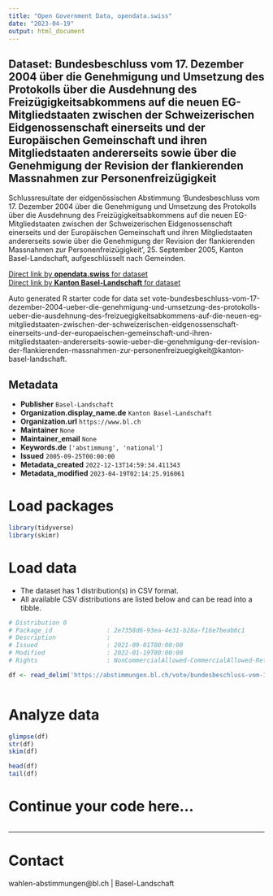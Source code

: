 ```yaml
---
title: "Open Government Data, opendata.swiss"
date: "2023-04-19"
output: html_document
---
```


## Dataset: Bundesbeschluss vom 17. Dezember 2004 über die Genehmigung und Umsetzung des Protokolls über die Ausdehnung des Freizügigkeitsabkommens auf die neuen EG-Mitgliedstaaten zwischen der Schweizerischen Eidgenossenschaft einerseits und der Europäischen Gemeinschaft und ihren Mitgliedstaaten andererseits sowie über die Genehmigung der Revision der flankierenden Massnahmen zur Personenfreizügigkeit

Schlussresultate der eidgenössischen Abstimmung 'Bundesbeschluss vom 17. Dezember 2004 über die Genehmigung und Umsetzung des Protokolls über die Ausdehnung des Freizügigkeitsabkommens auf die neuen EG-Mitgliedstaaten zwischen der Schweizerischen Eidgenossenschaft einerseits und der Europäischen Gemeinschaft und ihren Mitgliedstaaten andererseits sowie über die Genehmigung der Revision der flankierenden Massnahmen zur Personenfreizügigkeit', 25. September 2005, Kanton Basel-Landschaft, aufgeschlüsselt nach Gemeinden.

[Direct link by **opendata.swiss** for dataset](https://opendata.swiss/de/dataset/bundesbeschluss-vom-17-dezember-2004-uber-die-genehmigung-und-umsetzung-des-protokolls-uber-die)<br>
[Direct link by **Kanton Basel-Landschaft** for dataset](https://abstimmungen.bl.ch/vote/bundesbeschluss-vom-17-dezember-2004-ueber-die-genehmigung-und-umsetzung-des-protokolls-ueber-die-ausdehnung-des-freizuegigkeitsabkommens-auf-die-neuen-eg-mitgliedstaaten-zwischen-der-schweizerischen-eidgenossenschaft-einerseits-und-der-europaeischen-gemeinschaft-und-ihren-mitgliedstaaten-andererseits-sowie-ueber-die-genehmigung-der-revision-der-flankierenden-massnahmen-zur-personenfreizuegigkeit/data)

Auto generated R starter code for data set vote-bundesbeschluss-vom-17-dezember-2004-ueber-die-genehmigung-und-umsetzung-des-protokolls-ueber-die-ausdehnung-des-freizuegigkeitsabkommens-auf-die-neuen-eg-mitgliedstaaten-zwischen-der-schweizerischen-eidgenossenschaft-einerseits-und-der-europaeischen-gemeinschaft-und-ihren-mitgliedstaaten-andererseits-sowie-ueber-die-genehmigung-der-revision-der-flankierenden-massnahmen-zur-personenfreizuegigkeit@kanton-basel-landschaft.

## Metadata

- **Publisher** `Basel-Landschaft`
- **Organization.display_name.de** `Kanton Basel-Landschaft`
- **Organization.url** `https://www.bl.ch`
- **Maintainer** `None`
- **Maintainer_email** `None`
- **Keywords.de** `['abstimmung', 'national']`
- **Issued** `2005-09-25T00:00:00`
- **Metadata_created** `2022-12-13T14:59:34.411343`
- **Metadata_modified** `2023-04-19T02:14:25.916061`


# Load packages

```r

library(tidyverse)
library(skimr)

```

# Load data

-   The dataset has 1 distribution(s) in CSV format.
-   All available CSV distributions are listed below and can be read into a tibble.

```r

# Distribution 0
# Package_id               : 2e7358d6-93ea-4e31-b28a-f16e7beab6c1
# Description              : 
# Issued                   : 2021-09-01T00:00:00
# Modified                 : 2022-01-19T00:00:00
# Rights                   : NonCommercialAllowed-CommercialAllowed-ReferenceRequired

df <- read_delim('https://abstimmungen.bl.ch/vote/bundesbeschluss-vom-17-dezember-2004-ueber-die-genehmigung-und-umsetzung-des-protokolls-ueber-die-ausdehnung-des-freizuegigkeitsabkommens-auf-die-neuen-eg-mitgliedstaaten-zwischen-der-schweizerischen-eidgenossenschaft-einerseits-und-der-europaeischen-gemeinschaft-und-ihren-mitgliedstaaten-andererseits-sowie-ueber-die-genehmigung-der-revision-der-flankierenden-massnahmen-zur-personenfreizuegigkeit/data-csv')



```

# Analyze data

```r

glimpse(df)
str(df)
skim(df)

head(df)
tail(df)

```

# Continue your code here...

```r

```

------------------------------------------------------------------------

# Contact

wahlen-abstimmungen@bl.ch | Basel-Landschaft
